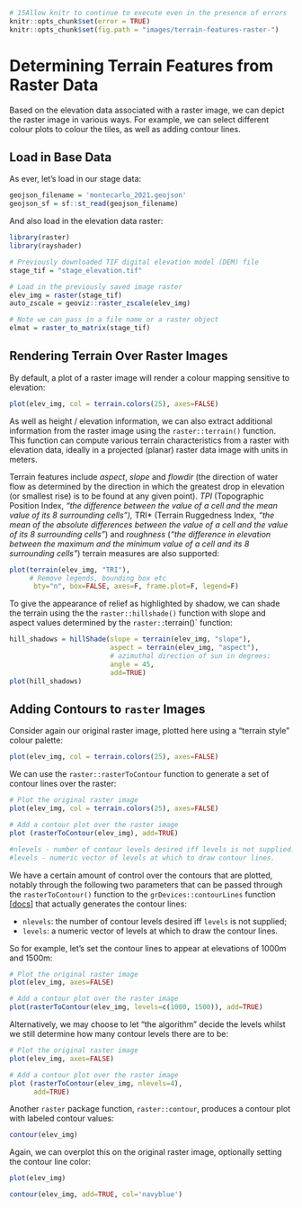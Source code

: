```r
# 15Allow knitr to continue to execute even in the presence of errors
knitr::opts_chunk$set(error = TRUE)
knitr::opts_chunk$set(fig.path = "images/terrain-features-raster-")
```
# Determining Terrain Features from Raster Data

Based on the elevation data associated with a raster image, we can depict the raster image in various ways. For example, we can select different colour plots to colour the tiles, as well as adding contour lines.

## Load in Base Data 

As ever, let's load in our stage data:

```r
geojson_filename = 'montecarlo_2021.geojson'
geojson_sf = sf::st_read(geojson_filename)
```

And also load in the elevation data raster:

```r
library(raster)
library(rayshader)

# Previously downloaded TIF digital elevation model (DEM) file
stage_tif = "stage_elevation.tif"

# Load in the previously saved image raster
elev_img = raster(stage_tif)
auto_zscale = geoviz::raster_zscale(elev_img)

# Note we can pass in a file name or a raster object
elmat = raster_to_matrix(stage_tif)
```

## Rendering Terrain Over Raster Images

By default, a plot of a raster image will render a colour mapping sensitive to elevation:

```r
plot(elev_img, col = terrain.colors(25), axes=FALSE)
```

As well as height / elevation information, we can also extract additional information from the raster image using the `raster::terrain()` function. This function can compute various terrain characteristics from a raster with elevation data, ideally in a projected (planar) raster data image with units in meters.

Terrain features include *aspect*, *slope* and *flowdir* (the direction of water flow as determined by the direction in which the greatest drop in elevation (or smallest rise) is to be found at any given point). *TPI* (Topographic Position Index, *"the difference between the value of a cell and the mean value of its 8 surrounding cells"), *TRI* (Terrain Ruggedness Index, *"the mean of the absolute differences between the value of a cell and the value of its 8 surrounding cells"*) and *roughness* (*"the difference in elevation between the maximum and the minimum value of a cell and its 8 surrounding cells"*) terrain measures are also supported:

```r
plot(terrain(elev_img, "TRI"),
     # Remove legends, bounding box etc
      bty="n", box=FALSE, axes=F, frame.plot=F, legend=F)
```

To give the appearance of relief as highlighted by shadow, we can shade the terrain using the the `raster::hillshade()` function with slope and aspect values determined by the `raster::`terrain()` function:

```r
hill_shadows = hillShade(slope = terrain(elev_img, "slope"),
                         aspect = terrain(elev_img, "aspect"),
                         # azimuthal direction of sun in degrees:
                         angle = 45, 
                         add=TRUE)
plot(hill_shadows)
```


## Adding Contours to `raster` Images

Consider again our original raster image, plotted here using a "terrain style" colour palette:

```r
plot(elev_img, col = terrain.colors(25), axes=FALSE)
```

We can use the `raster::rasterToContour` function to generate a set of contour lines over the raster:

```r
# Plot the original raster image
plot(elev_img, col = terrain.colors(25), axes=FALSE)

# Add a contour plot over the raster image
plot (rasterToContour(elev_img), add=TRUE)

#nlevels - number of contour levels desired iff levels is not supplied.
#levels - numeric vector of levels at which to draw contour lines.
```

We have a certain amount of control over the contours that are plotted, notably through the following two parameters that can be passed through the `rasterToContour()` function to the `grDevices::contourLines` function [[docs](https://www.rdocumentation.org/packages/grDevices/versions/3.0.3/topics/contourLines)] that actually generates the contour lines:

- `nlevels`: the number of contour levels desired iff `levels` is not supplied;
- `levels`: a numeric vector of levels at which to draw the contour lines.

So for example, let's set the contour lines to appear at elevations of 1000m and 1500m:

```r
# Plot the original raster image
plot(elev_img, axes=FALSE)

# Add a contour plot over the raster image
plot(rasterToContour(elev_img, levels=c(1000, 1500)), add=TRUE)
```
Alternatively, we may choose to let "the algorithm" decide the levels whilst we still determine how many contour levels there are to be:

```r
# Plot the original raster image
plot(elev_img, axes=FALSE)

# Add a contour plot over the raster image
plot (rasterToContour(elev_img, nlevels=4),
      add=TRUE)
```

Another `raster` package function, `raster::contour`, produces a contour plot with labeled contour values:

```r
contour(elev_img)
```

Again, we can overplot this on the original raster image, optionally setting the contour line color:

```r
plot(elev_img)

contour(elev_img, add=TRUE, col='navyblue')
```

